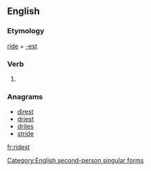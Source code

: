 ==English==

===Etymology===
[[ride]] + [[-est]]

===Verb===
{{en-verb form}}

# {{context|archaic|lang=en}} {{form of|Second-person singular simple present form|ride|lang=en}}

===Anagrams===
* [[direst#English|direst]]
* [[driest#English|driest]]
* [[drites#English|drites]]
* [[stride#English|stride]]

[[Category:English second-person singular forms]]

[[fr:ridest]]